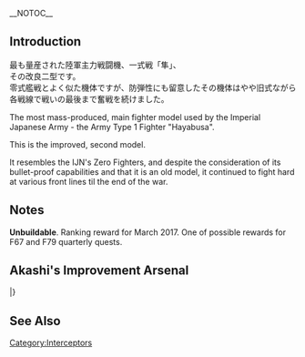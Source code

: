 __NOTOC__
{{EquipmentInfo|221}}

==Introduction==
最も量産された陸軍主力戦闘機、一式戦「隼」、<br>
その改良二型です。<br>
零式艦戦とよく似た機体ですが、防弾性にも留意したその機体はやや旧式ながら各戦線で戦いの最後まで奮戦を続けました。

The most mass-produced, main fighter model used by the Imperial Japanese Army - the Army Type 1 Fighter "Hayabusa".

This is the improved, second model.

It resembles the IJN's Zero Fighters, and despite the consideration of its bullet-proof capabilities and that it is an old model, it continued to fight hard at various front lines til the end of the war.

==Notes==
'''Unbuildable'''. Ranking reward for March 2017. One of possible rewards for F67 and F79 quarterly quests.

==Akashi's Improvement Arsenal==
{{AkashiWorkshop}}
{{AkashiWorkshopLine
|Name=Type 1 Fighter Hayabusa Model II
|ItemType=Interceptor Fighter2
|Fuel=90
|Ammo=120
|Steel=10
|Baux=270
|Mats0-5=3/4
|Mats6-9=5/6
|Mats10=10/15
|Screws0-5=2/3
|Screws6-9=3/5
|Screws10=6/9
|EquipConsume0-5=1x{{GreenPlane|Type 96 Fighter}}
|EquipConsume6-9=2x{{GreenPlane|Zero Fighter Type 21}}
|EquipConsume10=3x{{GreenGunMG|12.7mm Machine Gun}}<br>1x{{AvMat}}
|Sun=&nbsp;<br/>&nbsp;<br/>&nbsp;<br/>Ka
|Mon=AM<br/>AMK<br/>KM<br/>Ka
|Tue=AM<br/>AMK<br/>KM<br/>Ka
|Wed=AM<br/>AMK<br/>KM<br/>Ka
|Thu=AM<br/>&nbsp;<br/>KM<br/>&nbsp;
<!--|Fri= -->
<!--|Sat= -->
|2ndShip=[[Akitsu Maru]]<br/>[[Akitsu Maru Kai]]<br/>[[Kasuga Maru]]<br/>[[Kamoi]]
|Notes = Uses [[Type 96 Fighter]] for improvement up to ★+6 <br> Uses 2x [[Zero Fighter Type 21|Type 0 Fighter Model 21]] for improvement past ★+6 <br> Uses 3x [[12.7mm Machine Gun]] for upgrade to [[Type 1 Fighter Hayabusa Model III A]].
}}
|}

==See Also==
{{Equipmentlist}}
[[Category:Interceptors]]